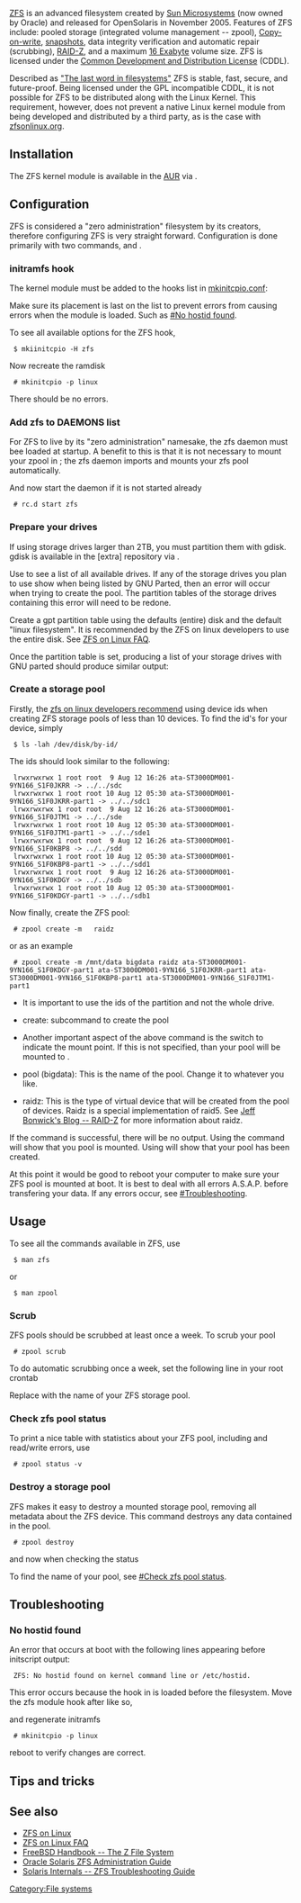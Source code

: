 [[Category:File systems]]
{{Article summary start}}
{{Article summary text|This page provides basic guidelines for installing the native ZFS Linux kernel module.}}
{{Article summary heading|Related}}
{{Article summary wiki|Installing Arch Linux on ZFS}}
{{Article summary wiki|ZFS on FUSE}}
{{Article summary end}}

[[Wikipedia:ZFS|ZFS]] is an advanced filesystem created by [[Wikipedia:Sun Microsystems|Sun Microsystems]] (now owned by Oracle) and released for OpenSolaris in November 2005.  Features of ZFS include: pooled storage (integrated volume management -- zpool), [[Wikipedia:Copy-on-write|Copy-on-write]], [[Wikipedia:Snapshot (computer storage)|snapshots]], data integrity verification and automatic repair (scrubbing), [[Wikipedia:http://en.wikipedia.org/wiki/RAID-Z#RAID-Z|RAID-Z]], and a maximum [[Wikipedia:Exabyte|16 Exabyte]] volume size.  ZFS is licensed under the [[Wikipedia:CDDL|Common Development and Distribution License]] (CDDL).

Described as [http://web.archive.org/web/20060428092023/http://www.sun.com/2004-0914/feature/ "The last word in filesystems"] ZFS is stable, fast, secure, and future-proof.  Being licensed under the GPL incompatible CDDL, it is not possible for ZFS to be distributed along with the Linux Kernel. This requirement, however, does not prevent a native Linux kernel module from being developed and distributed by a third party, as is the case with [http://zfsonlinux.org/ zfsonlinux.org].

==Installation==

The ZFS kernel module is available in the [[AUR]] via {{aur|zfs}}.

==Configuration==

ZFS is considered a "zero administration" filesystem by its creators, therefore configuring ZFS is very straight forward. Configuration is done primarily with two commands, {{ic|# zfs}} and {{ic|# zpool}}.

===initramfs hook===

The kernel module must be added to the hooks list in [[Mkinitcpio|mkinitcpio.conf]]:

{{hc|/etc/mkinitcpio.conf|
...
HOOKS<nowiki>="base udev autodetect pata scsi sata filesystems usbinput fsck zfs"</nowiki>
...
}}

Make sure its placement is last on the list to prevent errors from causing errors when the module is loaded. Such as [[#No hostid found]].

To see all available options for the ZFS hook,

  $ mkiinitcpio -H zfs

Now recreate the ramdisk

  # mkinitcpio -p linux

There should be no errors.

===Add zfs to DAEMONS list===

For ZFS to live by its "zero administration" namesake, the zfs daemon must bee loaded at startup. A benefit to this is that it is not necessary to mount your zpool in {{ic|/etc/fstab}}; the zfs daemon imports and mounts your zfs pool automatically.

{{hc|/etc/rc.conf|
...
DAEMONS<nowiki>=(... @syslog-ng zfs dbus ...)</nowiki>
...
}}

And now start the daemon if it is not started already

  # rc.d start zfs

===Prepare your drives===

If using storage drives larger than 2TB, you must partition them with gdisk.  gdisk is available in the [extra] repository via {{Pkg|gptfdisk}}.

Use {{ic| # parted --list}} to see a list of all available drives. If any of the storage drives you plan to use show {{ic|Error: /dev/<device>: unrecognised disk label}} when being listed by GNU Parted, then an error will occur when trying to create the pool. The partition tables of the storage drives containing this error will need to be redone.

Create a gpt partition table using the defaults (entire) disk and the default "linux filesystem". It is recommended by the ZFS on linux developers to use the entire disk. See [http://zfsonlinux.org/faq.html ZFS on Linux FAQ].

Once the partition table is set, producing a list of your storage drives with GNU parted should produce similar output:

{{hc|# parted --list|
...

Model: ATA ST3000DM001-9YN1 (scsi)
Disk /dev/sdb: 3001GB
Sector size (logical/physical): 512B/4096B
Partition Table: gpt
Disk Flags:

Number  Start   End     Size    File system  Name              Flags
 1      1049kB  3001GB  3001GB               Linux filesystem

...
}}

===Create a storage pool===

Firstly, the [http://zfsonlinux.org/faq.html#WhatDevNamesShouldIUseWhenCreatingMyPool zfs on linux developers recommend] using device ids when creating ZFS storage pools of less than 10 devices. To find the id's for your device, simply

  $ ls -lah /dev/disk/by-id/

The ids should look similar to the following:

  lrwxrwxrwx 1 root root  9 Aug 12 16:26 ata-ST3000DM001-9YN166_S1F0JKRR -> ../../sdc
  lrwxrwxrwx 1 root root 10 Aug 12 05:30 ata-ST3000DM001-9YN166_S1F0JKRR-part1 -> ../../sdc1
  lrwxrwxrwx 1 root root  9 Aug 12 16:26 ata-ST3000DM001-9YN166_S1F0JTM1 -> ../../sde
  lrwxrwxrwx 1 root root 10 Aug 12 05:30 ata-ST3000DM001-9YN166_S1F0JTM1-part1 -> ../../sde1
  lrwxrwxrwx 1 root root  9 Aug 12 16:26 ata-ST3000DM001-9YN166_S1F0KBP8 -> ../../sdd
  lrwxrwxrwx 1 root root 10 Aug 12 05:30 ata-ST3000DM001-9YN166_S1F0KBP8-part1 -> ../../sdd1
  lrwxrwxrwx 1 root root  9 Aug 12 16:26 ata-ST3000DM001-9YN166_S1F0KDGY -> ../../sdb
  lrwxrwxrwx 1 root root 10 Aug 12 05:30 ata-ST3000DM001-9YN166_S1F0KDGY-part1 -> ../../sdb1

Now finally, create the ZFS pool:

  # zpool create -m <mount> <pool> raidz <ids>

or as an example

  # zpool create -m /mnt/data bigdata raidz ata-ST3000DM001-9YN166_S1F0KDGY-part1 ata-ST3000DM001-9YN166_S1F0JKRR-part1 ata-ST3000DM001-9YN166_S1F0KBP8-part1 ata-ST3000DM001-9YN166_S1F0JTM1-part1

* It is important to use the ids of the partition and not the whole drive.

* create: subcommand to create the pool

* Another important aspect of the above command is the {{ic|-m}} switch to indicate the mount point. If this is not specified, than your pool will be mounted to {{ic|/<pool>}}.

* pool (bigdata): This is the name of the pool. Change it to whatever you like.

* raidz: This is the type of virtual device that will be created from the pool of devices. Raidz is a special implementation of raid5. See [https://blogs.oracle.com/bonwick/entry/raid_z Jeff Bonwick's Blog -- RAID-Z] for more information about raidz.

If the command is successful, there will be no output. Using the {{ic|$ mount}} command will show that you pool is mounted. Using {{ic|# zpool status}} will show that your pool has been created.

At this point it would be good to reboot your computer to make sure your ZFS pool is mounted at boot. It is best to deal with all errors A.S.A.P. before transfering your data. If any errors occur, see [[#Troubleshooting]].

== Usage ==

To see all the commands available in ZFS, use

  $ man zfs

or

  $ man zpool

=== Scrub ===

ZFS pools should be scrubbed at least once a week. To scrub your pool

  # zpool scrub <pool>

To do automatic scrubbing once a week, set the following line in your root crontab

{{hc|# crontab -e|
...
30 19 * * 5 zpool scrub <pool>
...
}}

Replace {{ic|<pool>}} with the name of your ZFS storage pool.

=== Check zfs pool status ===

To print a nice table with statistics about your ZFS pool, including and read/write errors, use

  # zpool status -v

=== Destroy a storage pool ===

ZFS makes it easy to destroy a mounted storage pool, removing all metadata about the ZFS device. This command destroys any data contained in the pool.

  # zpool destroy <pool>

and now when checking the status

{{hc|# zpool status|no pools available}}

To find the name of your pool, see [[#Check zfs pool status]].

==Troubleshooting==

===No hostid found===

An error that occurs at boot with the following lines appearing before initscript output:

  ZFS: No hostid found on kernel command line or /etc/hostid.

This error occurs because the {{ic|zfs}} hook in {{ic|/etc/mkinitcpio.conf}} is loaded before the filesystem. Move the zfs module hook after {{ic|filesystems}} like so,

{{hc|/etc/mkinitcpio.conf|
...
HOOKS<nowiki>="base udev autodetect pata scsi sata filesystems usbinput fsck zfs"</nowiki>
...
}}

and regenerate initramfs

  # mkinitcpio -p linux

reboot to verify changes are correct.

==Tips and tricks==

==See also==
* [http://zfsonlinux.org/ ZFS on Linux]
* [http://zfsonlinux.org/faq.html ZFS on Linux FAQ]
* [http://www.freebsd.org/doc/en_US.ISO8859-1/books/handbook/filesystems-zfs.html FreeBSD Handbook -- The Z File System]
* [http://docs.oracle.com/cd/E19253-01/819-5461/index.html Oracle Solaris ZFS Administration Guide]
* [http://www.solarisinternals.com/wiki/index.php/ZFS_Troubleshooting_Guide Solaris Internals -- ZFS Troubleshooting Guide]
